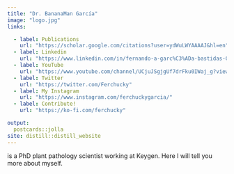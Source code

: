 ```yaml
---
title: "Dr. BananaMan García"
image: "logo.jpg"
links:

  - label: Publications
    url: "https://scholar.google.com/citations?user=ydWuLWYAAAAJ&hl=en"
  - label: Linkedin
    url: "https://www.linkedin.com/in/fernando-a-garc%C3%ADa-bastidas-02280153/"
  - label: YouTube
    url: "https://www.youtube.com/channel/UCjuJSgjgUf7drFku0IWaj_g?view_as=subscriber"
  - label: Twitter
    url: "https://twitter.com/Ferchucky"
  - label: My Instagram
    url: "https://www.instagram.com/ferchuckygarcia/"
  - label: Contribute!
    url: "https://ko-fi.com/ferchucky"    

output:
  postcards::jolla
site: distill::distill_website
---
```


is a PhD plant pathology scientist working at Keygen. Here I will tell you more about myself.
